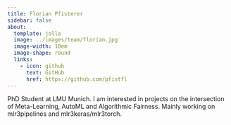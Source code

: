 ```yaml
---
title: Florian Pfisterer
sidebar: false
about:
  template: jolla
  image: ../images/team/florian.jpg
  image-width: 10em
  image-shape: round
  links:
    - icon: github
      text: GitHub
      href: https://github.com/pfistfl
---
```


PhD Student at LMU Munich.
I am interested in projects on the intersection of Meta-Learning, AutoML and Algorithmic Fairness.
Mainly working on mlr3pipelines and mlr3keras/mlr3torch.
